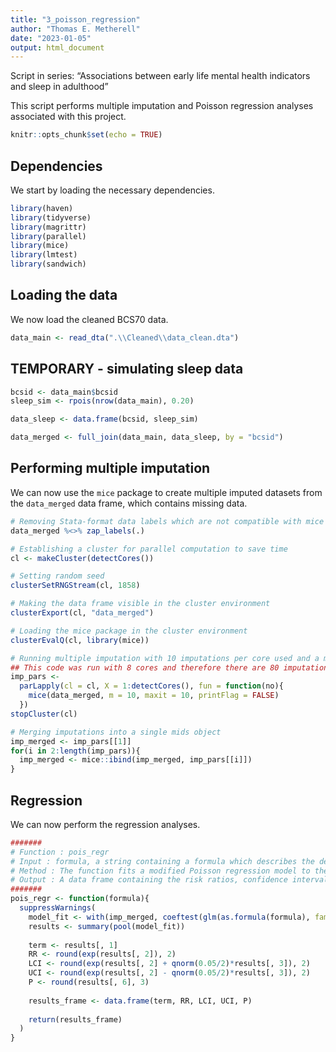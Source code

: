 ```yaml
---
title: "3_poisson_regression"
author: "Thomas E. Metherell"
date: "2023-01-05"
output: html_document
---
```


Script in series: "Associations between early life mental health indicators and sleep in adulthood"

This script performs multiple imputation and Poisson regression analyses associated with this project.

```r
knitr::opts_chunk$set(echo = TRUE)
```

## Dependencies
We start by loading the necessary dependencies.

```r
library(haven)
library(tidyverse)
library(magrittr)
library(parallel)
library(mice)
library(lmtest)
library(sandwich)
```

## Loading the data
We now load the cleaned BCS70 data.
```r
data_main <- read_dta(".\\Cleaned\\data_clean.dta")
```

## TEMPORARY - simulating sleep data
```r
bcsid <- data_main$bcsid
sleep_sim <- rpois(nrow(data_main), 0.20)

data_sleep <- data.frame(bcsid, sleep_sim)

data_merged <- full_join(data_main, data_sleep, by = "bcsid")
```

## Performing multiple imputation
We can now use the `mice` package to create multiple imputed datasets from the `data_merged` data frame, which contains missing data.

```r
# Removing Stata-format data labels which are not compatible with mice
data_merged %<>% zap_labels(.)

# Establishing a cluster for parallel computation to save time
cl <- makeCluster(detectCores())

# Setting random seed
clusterSetRNGStream(cl, 1858)

# Making the data frame visible in the cluster environment
clusterExport(cl, "data_merged")

# Loading the mice package in the cluster environment
clusterEvalQ(cl, library(mice))

# Running multiple imputation with 10 imputations per core used and a maximum of 10 iterations
## This code was run with 8 cores and therefore there are 80 imputations in total
imp_pars <-
  parLapply(cl = cl, X = 1:detectCores(), fun = function(no){
    mice(data_merged, m = 10, maxit = 10, printFlag = FALSE)
  })
stopCluster(cl)

# Merging imputations into a single mids object 
imp_merged <- imp_pars[[1]]
for(i in 2:length(imp_pars)){
  imp_merged <- mice::ibind(imp_merged, imp_pars[[i]])
}
```

## Regression
We can now perform the regression analyses.
```r
#######
# Function : pois_regr
# Input : formula, a string containing a formula which describes the dependent and independent variables in the form dep ~ ind1 + ind2 + ind3 + ...
# Method : The function fits a modified Poisson regression model to the multiply imputed data according to the specified formula, obtains the risk ratio, confidence intervals and p-values from the model and binds these into a data frame
# Output : A data frame containing the risk ratios, confidence intervals and p-values obtained from a modified Poisson regression of the specified independent variables against the dependent variable
#######
pois_regr <- function(formula){
  suppressWarnings(
    model_fit <- with(imp_merged, coeftest(glm(as.formula(formula), family = poisson(link = "log"))), vcov. = sandwich)
    results <- summary(pool(model_fit))
    
    term <- results[, 1]
    RR <- round(exp(results[, 2]), 2)
    LCI <- round(exp(results[, 2] + qnorm(0.05/2)*results[, 3]), 2)
    UCI <- round(exp(results[, 2] - qnorm(0.05/2)*results[, 3]), 2)
    P <- round(results[, 6], 3)
    
    results_frame <- data.frame(term, RR, LCI, UCI, P)
    
    return(results_frame)
  )
}
```
